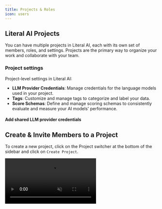 ```yaml
---
title: Projects & Roles
icon: users
---
```



## Literal AI Projects
You can have multiple projects in Literal AI, each with its own set of members, roles, and settings. Projects are the primary way to organize your work and collaborate with your team.

### Project settings
Project-level settings in Literal AI:

- **LLM Provider Credentials**: Manage credentials for the language models used in your project.
- **Tags**: Customize and manage tags to categorize and label your data.
- **Score Schemas**: Define and manage scoring schemas to consistently evaluate and measure your AI models' performance.

#### Add shared LLM provider credentials

## Create & Invite Members to a Project

To create a new project, click on the Project switcher at the bottom of the sidebar and click on `Create Project`.

<Frame caption="Create a New Project">
  <video
    autoPlay
    muted
    loop
    playsInline
    src="/images/create-project.mp4"
    />
</Frame>

Once a project is created, you can invite others to collaborate:

1. Go to the project `Settings`.
2. Go to the `Team` tab.
3. Click on the `+` button.

### Role Based Access Control (RBAC)

Project administrators hold the responsibility of assigning and managing permissions for all team members. Permissions in Literal AI are packaged as the following set of roles :

#### Supported roles

- **Admin**: Full access to the project, including team management, project settings, and all resources.
- **AI Engineer**: Manages observability data, API keys, and AI prompts. Cannot alter project settings or team roles.
- **Domain Expert**: Reads observability data, scores, and tags data. Limited access to project resources and no API key or project settings management.

Feel free to reach out to us to create a custom role: contact@literalai.com

#### Permissions per role

| | Admin | AI Engineer | Domain Expert |
|--|-------|-------------|---------------|
| Annotations (scores, tags...) | Read & Write | Read & Write | Read & Write |
| Observability (threads, steps...) | Read & Write | Read & Write | Read |
| Datasets (items, experiments...) | Read & Write | Read & Write | Read |
| Prompt (playground, versions...) | Read & Write | Read & Write |  |
| API Keys & Credentials | Read & Write | Read & Write |  |
| Project & Team | Read & Write | Read |  |

## Manage Literal AI API Keys

To copy or create a new API key, go to the `Settings` page and look for the **Literal AI API Keys** section.

Each API key is associated with a specific project, user and role.


